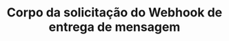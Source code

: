 ---
title: 'Corpo da solicitação do Webhook de entrega de mensagem'
openapi: '/open-api-files/treble-api-pt.json POST /webhooks/on-delivered'
--- 